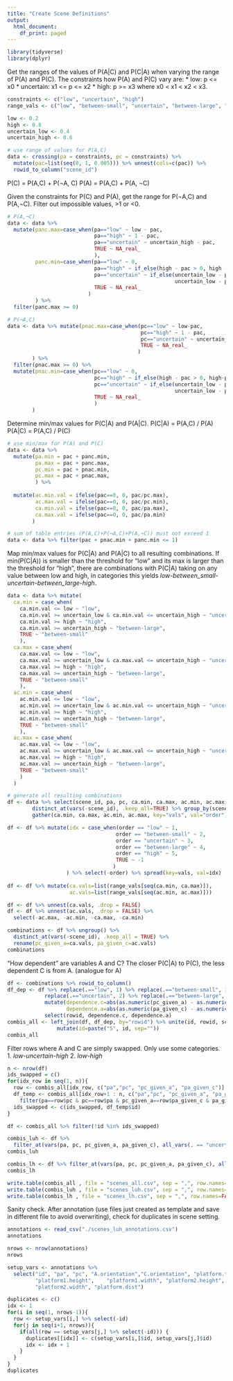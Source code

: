 ```yaml
---
title: "Create Scene Definitions"
output:
  html_document:
    df_print: paged
---
```



```r
library(tidyverse)
library(dplyr)
```

Get the ranges of the values of P(A|C) and P(C|A) when varying the range of P(A)
and P(C). The constraints how P(A) and P(C) vary are:
* low: p <= x0
* uncertain: x1 <= p <= x2
* high: p >= x3
where x0 < x1 < x2 < x3.

```r
constraints <- c("low", "uncertain", "high")
range_vals <- c("low", "between-small", "uncertain", "between-large", "high")

low <- 0.2
high <- 0.8
uncertain_low <- 0.4
uncertain_high <- 0.6

# use range of values for P(A,C)
data <- crossing(pa = constraints, pc = constraints) %>%
  mutate(pac=list(seq(0, 1, 0.005))) %>% unnest(cols=c(pac)) %>% 
  rowid_to_column("scene_id")

```

P(C) = P(A,C) + P(¬A, C)
P(A) = P(A,C) + P(A, ¬C)

Given the constraints for P(C) and P(A), get the range for P(¬A,C) and P(A,¬C).
Filter out impossible values, >1 or <0.

```r
# P(A,¬C)
data <- data %>% 
  mutate(panc.max=case_when(pa=="low" ~ low - pac, 
                            pa=="high" ~ 1 - pac,
                            pa=="uncertain" ~ uncertain_high - pac,
                            TRUE ~ NA_real_
                            ),
         panc.min=case_when(pa=="low" ~ 0, 
                            pa=="high" ~ if_else(high - pac > 0, high - pac, 0),
                            pa=="uncertain" ~ if_else(uncertain_low - pac > 0,
                                                      uncertain_low - pac, 0),
                            TRUE ~ NA_real_
                          )
         ) %>% 
  filter(panc.max >= 0)

# P(¬A,C)
data <- data %>% mutate(pnac.max=case_when(pc=="low" ~ low-pac, 
                                           pc=="high" ~ 1 - pac,
                                           pc=="uncertain" ~ uncertain_high-pac,
                                           TRUE ~ NA_real_
                                          ) 
        ) %>% 
  filter(pnac.max >= 0) %>% 
  mutate(pnac.min=case_when(pc=="low" ~ 0, 
                            pc=="high" ~ if_else(high - pac > 0, high-pac, 0),
                            pc=="uncertain" ~ if_else(uncertain_low - pac > 0,
                                                      uncertain_low - pac, 0),
                            TRUE ~ NA_real_
                            )
        )
```

Determine min/max values for P(C|A) and P(A|C).
P(C|A) = P(A,C) / P(A)
P(A|C) = P(A,C) / P(C)

```r
# use min/max for P(A) and P(C)
data <- data %>% 
  mutate(pa.min = pac + panc.min,
         pa.max = pac + panc.max,
         pc.min = pac + pnac.min,
         pc.max = pac + pnac.max, 
         ) %>%
  
  mutate(ac.min.val = ifelse(pac==0, 0, pac/pc.max),
         ac.max.val = ifelse(pac==0, 0, pac/pc.min),
         ca.min.val = ifelse(pac==0, 0, pac/pa.max),
         ca.max.val = ifelse(pac==0, 0, pac/pa.min)
        )

# sum of table entries (P(A,C)+P(¬A,C)+P(A,¬C)) must not exceed 1
data <- data %>% filter(pac + pnac.min + panc.min <= 1)
```

Map min/max values for P(C|A) and P(A|C) to all resulting combinations.
If min(P(C|A)) is smaller than the threshold for "low" and its max is larger
than the threshold for "high", there are combinations with P(C|A) taking on
any value between low and high, in categories this yields
*low-between_small-uncertain-between_large-high*.

```r
data <- data %>% mutate(
  ca.min = case_when(
    ca.min.val <= low ~ "low",
    ca.min.val >= uncertain_low & ca.min.val <= uncertain_high ~ "uncertain", 
    ca.min.val >= high ~ "high", 
    ca.min.val >= uncertain_high ~ "between-large",
    TRUE ~ "between-small"
    ),
  ca.max = case_when(
    ca.max.val <= low ~ "low",
    ca.max.val >= uncertain_low & ca.max.val <= uncertain_high ~ "uncertain", 
    ca.max.val >= high ~ "high",
    ca.max.val >= uncertain_high ~ "between-large",
    TRUE ~ "between-small"
    ), 
  ac.min = case_when(
    ac.min.val <= low ~ "low",
    ac.min.val >= uncertain_low & ac.min.val <= uncertain_high ~ "uncertain", 
    ac.min.val >= high ~ "high",
    ac.min.val >= uncertain_high ~ "between-large",
    TRUE ~ "between-small"
    ),
  ac.max = case_when(
    ac.max.val <= low ~ "low",
    ac.max.val >= uncertain_low & ac.max.val <= uncertain_high ~ "uncertain", 
    ac.max.val >= high ~ "high",
    ac.max.val >= uncertain_high ~ "between-large",
    TRUE ~ "between-small"
    )
  )

# generate all resulting combinations
df <- data %>% select(scene_id, pa, pc, ca.min, ca.max, ac.min, ac.max) %>% 
        distinct_at(vars(-scene_id), .keep_all=TRUE) %>% group_by(scene_id) %>% 
        gather(ca.min, ca.max, ac.min, ac.max, key="vals", val="order")

df <- df %>% mutate(idx = case_when(order == "low" ~ 1,
                                   order == "between-small" ~ 2,
                                   order == "uncertain" ~ 3,
                                   order == "between-large" ~ 4,
                                   order == "high" ~ 5,
                                   TRUE ~ -1
                                  )
                   ) %>% select(-order) %>% spread(key=vals, val=idx)
  
df <- df %>% mutate(ca.vals=list(range_vals[seq(ca.min, ca.max)]), 
                    ac.vals=list(range_vals[seq(ac.min, ac.max)])) 

df <- df %>% unnest(ca.vals, .drop = FALSE)
df <- df %>% unnest(ac.vals, .drop = FALSE) %>%
  select(-ac.max, -ac.min, -ca.max, -ca.min)

combinations <- df %>% ungroup() %>%
  distinct_at(vars(-scene_id), .keep_all = TRUE) %>% 
  rename(pc_given_a=ca.vals, pa_given_c=ac.vals)
combinations
```

"How dependent" are variables A and C? 
The closer P(C|A) to P(C), the less dependent C is from A. (analogue for A)

```r
df <- combinations %>% rowid_to_column()
df_dep <- df %>% replace(.=="low", 1) %>% replace(.=="between-small", 1.5) %>%
            replace(.=="uncertain", 2) %>% replace(.=="between-large", 2.5) %>% replace(.=="high", 3) %>% 
            mutate(dependence.c=abs(as.numeric(pc_given_a) - as.numeric(pc)),
                   dependence.a=abs(as.numeric(pa_given_c) - as.numeric(pa))) %>% 
            select(rowid, dependence.c, dependence.a)
combis_all <- left_join(df, df_dep, by="rowid") %>% unite(id, rowid, scene_id, sep="-") %>% 
                mutate(id=paste("S", id, sep=""))
combis_all
```

Filter rows where A and C are simply swapped.
Only use some categories. 
1. *low-uncertain-high*
2. *low-high*

```r
n <- nrow(df)
ids_swapped = c()
for(idx_row in seq(1, n)){
  row <- combis_all[idx_row, c("pa","pc", "pc_given_a", "pa_given_c")]
  df_temp <- combis_all[idx_row+1 : n, c("pa","pc", "pc_given_a", "pa_given_c", "id")] %>% 
    filter(pa==row$pc & pc==row$pa & pc_given_a==row$pa_given_c & pa_given_c==row$pc_given_a)
  ids_swapped <- c(ids_swapped, df_temp$id)
} 

df <- combis_all %>% filter(!id %in% ids_swapped)

combis_luh <- df %>%
  filter_at(vars(pa, pc, pc_given_a, pa_given_c), all_vars(. == "uncertain" | . == "high" | . == "low"))
combis_luh

combis_lh <- df %>% filter_at(vars(pa, pc, pc_given_a, pa_given_c), all_vars(. == "high" | . == "low"))
combis_lh
```


```r
write.table(combis_all , file = "scenes_all.csv", sep = ",", row.names=FALSE)
write.table(combis_luh , file = "scenes_luh.csv", sep = ",", row.names=FALSE)
write.table(combis_lh , file = "scenes_lh.csv", sep = ",", row.names=FALSE)
```

Sanity check.
After annotation (use files just created as template and save in different file
to avoid overwriting), check for duplicates in scene setting.

```r
annotations <- read_csv("./scenes_luh_annotations.csv")
annotations

nrows <- nrow(annotations)
nrows

setup_vars <- annotations %>%
  select("id", "pa", "pc", "A.orientation","C.orientation", "platform.type",
         "platform1.height",	"platform1.width", "platform2.height",
         "platform2.width", "platform.dist")

duplicates <- c()
idx <- 1
for(i in seq(1, nrows-1)){
  row <- setup_vars[i,] %>% select(-id)
  for(j in seq(i+1, nrows)){
    if(all(row == setup_vars[j,] %>% select(-id))) {
      duplicates[[idx]] <- c(setup_vars[i,]$id, setup_vars[j,]$id)
      idx <- idx + 1
    }
  }
}
duplicates 

```


